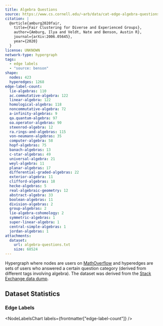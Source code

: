 ```yaml
---
title: Algebra Questions
source: https://www.cs.cornell.edu/~arb/data/cat-edge-algebra-questions/
citation: |
  @article{amburg2020fair,
    title={Fair Clustering for Diverse and Experienced Groups},
    author={Amburg, Ilya and Veldt, Nate and Benson, Austin R},
    journal={arXiv:2006.05645},
    year={2020}
  }
license: UNKNOWN
network-type: hypergraph
tags:
  - edge labels
  - "source: benson"
shape:
  nodes: 423
  hyperedges: 1268
edge-label-count:
  lie-algebras: 110
  ac.commutative-algebra: 122
  linear-algebra: 122
  homological-algebra: 118
  noncommutative-algebra: 72
  a-infinity-algebras: 9
  qa.quantum-algebra: 97
  oa.operator-algebras: 90
  steenrod-algebra: 12
  ra.rings-and-algebras: 115
  von-neumann-algebras: 35
  computer-algebra: 58
  hopf-algebras: 75
  banach-algebras: 13
  c-star-algebras: 49
  universal-algebra: 21
  weyl-algebra: 11
  planar-algebras: 17
  differential-graded-algebras: 22
  exterior-algebra: 11
  clifford-algebras: 18
  hecke-algebras: 5
  real-algebraic-geometry: 12
  abstract-algebra: 33
  boolean-algebras: 11
  division-algebras: 2
  group-algebras: 2
  lie-algebra-cohomology: 2
  symmetric-algebras: 1
  super-linear-algebra: 1
  central-simple-algebras: 1
  jordan-algebras: 1
attachments:
  dataset:
    url: algebra-questions.txt
    size: 68524
---
```



Hypergraph where nodes are users on [MathOverflow](https://mathoverflow.net/) and hyperedges are sets of users who answered a certain question category (derived from different tags involving algebra).
The dataset was derived from the [Stack Exchange data dump](https://archive.org/details/stackexchange).

## Dataset Statistics

<dl className="not-prose grid gap-5 sm:grid-cols-2">
  <Stat title="Nodes" value={formatNumber(frontmatter["shape"]["nodes"])} />
  <Stat title="Node Type" value="User" />
  <Stat
    title="Hyperedges"
    value={formatNumber(frontmatter["shape"]["hyperedges"])}
  />
  <Stat title="Hyperedge Type" value="Question Category" />
</dl>

### Edge Labels

<NodeLabelsChart labels={frontmatter["edge-label-count"]} />
